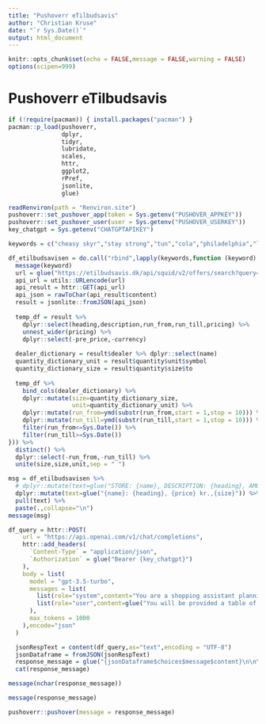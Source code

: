 ```yaml
---
title: "Pushoverr eTilbudsavis"
author: "Christian Kruse"
date: "`r Sys.Date()`"
output: html_document
---
```


```r
knitr::opts_chunk$set(echo = FALSE,message = FALSE,warning = FALSE)
options(scipen=999)
```

# Pushoverr eTilbudsavis

```r

if (!require(pacman)) { install.packages("pacman") }
pacman::p_load(pushoverr,
               dplyr,
               tidyr,
               lubridate,
               scales,
               httr,
               ggplot2,
               rPref,
               jsonlite,
               glue)

```


```r
readRenviron(path = "Renviron.site")
pushoverr::set_pushover_app(token = Sys.getenv("PUSHOVER_APPKEY"))
pushoverr::set_pushover_user(user = Sys.getenv("PUSHOVER_USERKEY"))
key_chatgpt = Sys.getenv("CHATGPTAPIKEY")


```

```r

keywords = c("cheasy skyr","stay strong","tun","cola","philadelphia","laks","hakket oksekød")

df_etilbudsavisen = do.call("rbind",lapply(keywords,function (keyword) {
  message(keyword)
  url = glue("https://etilbudsavis.dk/api/squid/v2/offers/search?query={keyword}&r_lat=55.7715601&r_lng=12.4943525&r_radius=30000&r_locale=da_DK&limit=100&offset=0")
  api_url = utils::URLencode(url)
  api_result = httr::GET(api_url)
  api_json = rawToChar(api_result$content)
  result = jsonlite::fromJSON(api_json)
  
  temp_df = result %>% 
    dplyr::select(heading,description,run_from,run_till,pricing) %>% 
    unnest_wider(pricing) %>% 
    dplyr::select(-pre_price,-currency) 
  
  dealer_dictionary = result$dealer %>% dplyr::select(name) 
  quantity_dictionary_unit = result$quantity$unit$symbol
  quantity_dictionary_size = result$quantity$size$to
  
  temp_df %>% 
    bind_cols(dealer_dictionary) %>% 
    dplyr::mutate(size=quantity_dictionary_size,
                  unit=quantity_dictionary_unit) %>% 
    dplyr::mutate(run_from=ymd(substr(run_from,start = 1,stop = 10))) %>% 
    dplyr::mutate(run_till=ymd(substr(run_till,start = 1,stop = 10))) %>% 
    filter(run_from<=Sys.Date()) %>% 
    filter(run_till>=Sys.Date())
})) %>% 
  distinct() %>%
  dplyr::select(-run_from,-run_till) %>% 
  unite(size,size,unit,sep = " ")

```

```r
msg = df_etilbudsavisen %>% 
  # dplyr::mutate(text=glue("STORE: {name}, DESCRIPTION: {heading}, AMOUNT: {size}, PRICE: {price}")) %>% 
  dplyr::mutate(text=glue("{name}: {heading}, {price} kr.,{size}")) %>% 
  pull(text) %>% 
  paste(.,collapse="\n")
message(msg)

```


```r
df_query = httr::POST( 
    url = "https://api.openai.com/v1/chat/completions", 
    httr::add_headers(
      `Content-Type` = "application/json", 
      `Authorization` = glue("Bearer {key_chatgpt}")
    ),
    body = list(
      model = "gpt-3.5-turbo",
      messages = list(
        list(role="system",content="You are a shopping assistant planning today's grocery purchases."),
        list(role="user",content=glue("You will be provided a table of shopping offers. Do not write any introducing or conclusion text. Prioritize Coop365, Netto, Rema1000, Føtex. You must keep under 1024 characters. Prioritize the best deals if I want to buy: 1) Skyr, not yoghurt skyr, 2) Tuna, the cheapest per amount, 3) Sodavand, particularly Coca Cola Zero or Faxe Kondi Free, t least 1 liter 4) Yoggi yoghurt, 5) Pizzabund, 6) Philadelphia. List in the format of 1) The Store's name, 2) Bullet-points of the item name, the price. Compile offers from the same store into the same group. \n\n{msg}"))
      ),
      max_tokens = 1000
    ),encode="json"
  )

  jsonRespText = content(df_query,as="text",encoding = "UTF-8") 
  jsonDataframe = fromJSON(jsonRespText)
  response_message = glue("{jsonDataframe$choices$message$content}\n\n\n")
  cat(response_message)
```


```r
message(nchar(response_message))
```


```r
message(response_message)
```


```r

pushoverr::pushover(message = response_message)

```


